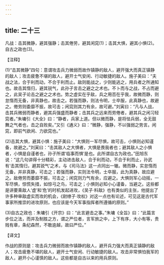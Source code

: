 ```yaml
---
---
---
```

title: 二十三
---



凡战：击其微静，避其强静；击其倦劳，避其闲窕(1)；击其大惧，避其小惧(2)。自古之政也(3)。

【注释】

(1)“击其微静”四句：意谓攻击兵力微弱而故作镇静的敌人，避开强大而真正镇静的敌人；攻击疲惫不堪的敌人，避开士气安闲、行动敏捷的敌人。施子美曰：“夫战之法，合于利而动，不合于利而止。敌则能战之，少则能逃之，用兵者之所通知也。故击其惰归，避其锐气，此孙子言击之避之之术也。不卜而与之战，不占而避之，此吴子论击之避之之术也。势之虚实在乎敌，兵之用否在乎我，故微而静，则怠惰而无备，非真静也，故击之。若强而静，则法令明，士卒服，此真静也，故避之。倦劳则委靡不振，故可击；闲窕则其力有余，故可避。”刘寅曰：“凡与人战，击其兵微弱而静者，避其兵强盛而静者；击其兵之远来而劳倦者，避其兵之闲习轻窕者。”朱墉引《大全》曰：“静者，兵家上道。但以微而静，是将怯兵弱，全无鼓舞之气者也，击之自败矣。”又引《通义》曰：“微静，强静，不以强弱之势言。闲窕，即前气欲闲、力欲窕也。”

(2)击其大惧，避其小惧：施子美曰：“大惧则一军尽惧，故可击，小惧则必知谨备，故避之。”刘寅曰：“击其敌人之大惧者，大惧是畏我者也；避其敌人之小惧者，小惧是自谨者也，孙子所谓‘临事而惧’是也。此所谓自古为政也。”田旭东说：“这几句讲得十分精彩，主动进击敌人，合于利而动，不合于利而止，孙武有‘击其惰归，避其锐气’之术，与《司马法》这一点同出一辙。微而静，实怠惰而无备，并非真静，可击之；若强而静，实则法令明，士卒服，此为真静，故应避之。敌倦劳而萎靡不振，可击之；闲窕则力气有余，应避之。大惧则军心动摇，一军尽惧，惊慌失措，如惊弓之鸟，可击之；小惧则必知小心谨备，当避之。这些都是讲要乘敌人‘虚’和‘危’的时机发起进攻，《吴子·料敌》也有类似的主张，他提出了许多种审敌虚实而攻的机会，《尉缭子·攻权》对这一点也有论述，可见这是古代军事家所推崇的进攻原则，也应该是今天军事指挥者所遵循的原则。”

(3)自古之政也：朱墉引《开宗》曰：“此言避击之事。”朱墉《全旨》曰：“此篇言步位之法，而并及制胜之方，谓之严位者，言军旅之中，上下有序，大小有等，贵贱有章，条纪森然，不敢逾越，故曰严位。”

【译文】

作战的原则是：攻击兵力微弱而故作镇静的敌人，避开兵力强大而真正镇静的敌人；攻击疲惫不堪的敌人，避开士气安闲、行动敏捷的敌人。攻击非常惧怕我军的敌人，避开小心谨慎的敌人。这些都是自古以来的用兵原则。